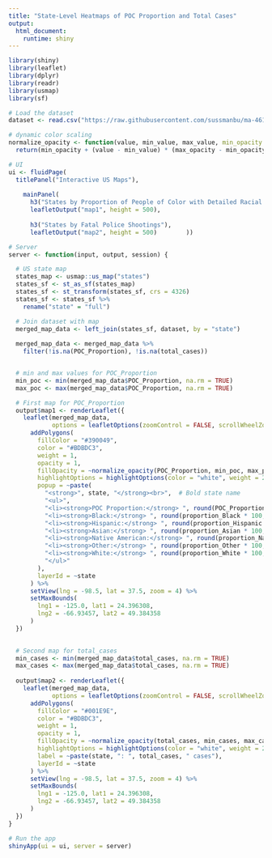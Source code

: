 ```yaml
---
title: "State-Level Heatmaps of POC Proportion and Total Cases"
output: 
  html_document:
    runtime: shiny
---
```


```r
library(shiny)
library(leaflet)
library(dplyr)
library(readr)
library(usmap)
library(sf)

# Load the dataset
dataset <- read.csv("https://raw.githubusercontent.com/sussmanbu/ma-4615-fa24-final-project-group-thirteen/dcd006d271391a7e3622cf4dc7044365b3dedfab/dataset/merged_dataset_with_race.csv")

# dynamic color scaling
normalize_opacity <- function(value, min_value, max_value, min_opacity = 0.2, max_opacity = 1) {
  return(min_opacity + (value - min_value) * (max_opacity - min_opacity) / (max_value - min_value)) }

# UI
ui <- fluidPage(
  titlePanel("Interactive US Maps"),
    
    mainPanel(
      h3("States by Proportion of People of Color with Detailed Racial Breakdown"),
      leafletOutput("map1", height = 500),
      
      h3("States by Fatal Police Shootings"),
      leafletOutput("map2", height = 500)        ))

# Server
server <- function(input, output, session) {

  # US state map
  states_map <- usmap::us_map("states")
  states_sf <- st_as_sf(states_map)
  states_sf <- st_transform(states_sf, crs = 4326)
  states_sf <- states_sf %>%
    rename("state" = "full")

  # Join dataset with map 
  merged_map_data <- left_join(states_sf, dataset, by = "state")
  
  merged_map_data <- merged_map_data %>%
    filter(!is.na(POC_Proportion), !is.na(total_cases))


  # min and max values for POC_Proportion
  min_poc <- min(merged_map_data$POC_Proportion, na.rm = TRUE)
  max_poc <- max(merged_map_data$POC_Proportion, na.rm = TRUE)

  # First map for POC_Proportion 
  output$map1 <- renderLeaflet({
    leaflet(merged_map_data, 
            options = leafletOptions(zoomControl = FALSE, scrollWheelZoom = FALSE)) %>%
      addPolygons(
        fillColor = "#390049",
        color = "#BDBDC3", 
        weight = 1, 
        opacity = 1, 
        fillOpacity = ~normalize_opacity(POC_Proportion, min_poc, max_poc), 
        highlightOptions = highlightOptions(color = "white", weight = 2, bringToFront = TRUE),
        popup = ~paste(
          "<strong>", state, "</strong><br>",  # Bold state name
          "<ul>",
          "<li><strong>POC Proportion:</strong> ", round(POC_Proportion * 100, 2), "%</li>",
          "<li><strong>Black:</strong> ", round(proportion_Black * 100, 2), "%</li>",
          "<li><strong>Hispanic:</strong> ", round(proportion_Hispanic * 100, 2), "%</li>",
          "<li><strong>Asian:</strong> ", round(proportion_Asian * 100, 2), "%</li>",
          "<li><strong>Native American:</strong> ", round(proportion_Native_American * 100, 2), "%</li>",
          "<li><strong>Other:</strong> ", round(proportion_Other * 100, 2), "%</li>",
          "<li><strong>White:</strong> ", round(proportion_White * 100, 2), "%</li>",
          "</ul>"
        ),
        layerId = ~state
      ) %>%
      setView(lng = -98.5, lat = 37.5, zoom = 4) %>%  
      setMaxBounds(
        lng1 = -125.0, lat1 = 24.396308,  
        lng2 = -66.93457, lat2 = 49.384358 
      ) 
  })

  
  # Second map for total_cases 
  min_cases <- min(merged_map_data$total_cases, na.rm = TRUE)
  max_cases <- max(merged_map_data$total_cases, na.rm = TRUE)
  
  output$map2 <- renderLeaflet({
    leaflet(merged_map_data, 
            options = leafletOptions(zoomControl = FALSE, scrollWheelZoom = FALSE)) %>%
      addPolygons(
        fillColor = "#001E9E",  
        color = "#BDBDC3", 
        weight = 1, 
        opacity = 1, 
        fillOpacity = ~normalize_opacity(total_cases, min_cases, max_cases),  
        highlightOptions = highlightOptions(color = "white", weight = 2, bringToFront = TRUE),
        label = ~paste(state, ": ", total_cases, " cases"),
        layerId = ~state
      ) %>%
      setView(lng = -98.5, lat = 37.5, zoom = 4) %>% 
      setMaxBounds(
        lng1 = -125.0, lat1 = 24.396308,
        lng2 = -66.93457, lat2 = 49.384358
      )
  })
}

# Run the app
shinyApp(ui = ui, server = server)

```
